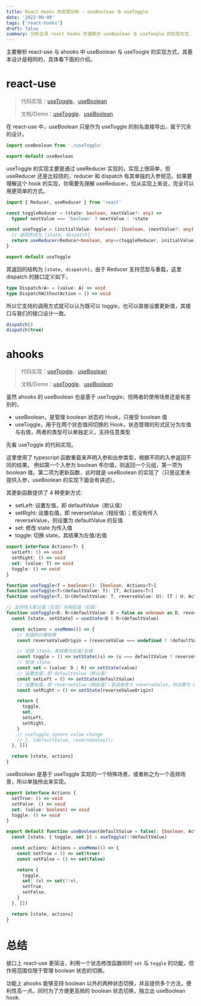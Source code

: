 ```yaml
---
title: React Hooks 的实现分析 - useBoolean 与 useToggle
date: '2022-09-08'
tags: ['react-hooks']
draft: false
summary: 分析主流 react hooks 开源库对 useBoolean 与 useToogle 的实现方式
---
```


主要解析 react-use 与 ahooks 中 useBoolean 与 useToogle 的实现方式，其基本设计是相同的，具体看下面的介绍。

# react-use

> 代码实现：[useToggle][1-1]、[useBoolean][1-2]
>
> 文档/Demo：[useToggle][1-3]、[useBoolean][1-4]

[1-1]: https://github.com/streamich/react-use/blob/master/src/useToggle.ts
[1-2]: https://github.com/streamich/react-use/blob/master/src/useBoolean.ts
[1-3]: https://streamich.github.io/react-use/?path=/story/state-usetoggle--docs
[1-4]: https://streamich.github.io/react-use/?path=/story/state-useboolean--docs

在 react-use 中，useBoolean 只是作为 useToggle 的别名直接导出，属于冗余的设计。

```typescript
import useBoolean from './useToggle'

export default useBoolean
```

useToggle 的实现主要是通过 useReducer 实现的，实现上很简单，但 useReducer 还是比较绕的，reducer 和 dispatch 有其单独的入参规范。如果要理解这个 hook 的实现，你需要先理解 useReducer，仅从实现上来说，完全可以用更简单的方式。

```typescript
import { Reducer, useReducer } from 'react'

const toggleReducer = (state: boolean, nextValue?: any) =>
  typeof nextValue === 'boolean' ? nextValue : !state

const useToggle = (initialValue: boolean): [boolean, (nextValue?: any) => void] => {
  // 返回形式为 [state, dispatch]
  return useReducer<Reducer<boolean, any>>(toggleReducer, initialValue)
}

export default useToggle
```

其返回的结构为 `[state, dispatch]`，由于 Reducer 支持范型与重载，这里 dispatch 的接口定义如下，

```typescript
type Dispatch<A> = (value: A) => void
type DispatchWithoutAction = () => void
```

所以它支持的调用方式就可以认为既可以 toggle，也可以直接设置更新值，其接口与我们的接口设计一致。

```typescript
dispatch()
dispatch(true)
```

# ahooks

> 代码实现：[useToogle][2-1]、[useBoolean][2-2]
>
> 文档/Demo：[useToggle][2-3]、[useBoolean][2-4]

[2-1]: https://github.com/alibaba/hooks/blob/master/packages/hooks/src/useToggle/index.ts
[2-2]: https://github.com/alibaba/hooks/blob/master/packages/hooks/src/useBoolean/index.ts
[2-3]: https://ahooks.js.org/zh-CN/hooks/use-toggle/
[2-4]: https://ahooks.js.org/zh-CN/hooks/use-boolean

虽然 ahooks 的 useBoolean 也是基于 useToggle，但两者的使用场景还是有差别的，

- useBoolean，是管理 boolean 状态的 Hook，只接受 boolean 值
- useToggle，用于在两个状态值间切换的 Hook，状态管理的形式区分为左值与右值，两者的类型可以单独定义，支持任意类型

先看 useToggle 的代码实现。

这里使用了 typescript 函数重载来声明入参和出参类型，根据不同的入参返回不同的结果。
例如第一个入参为 boolean 布尔值，则返回一个元组，第一项为 boolean 值，第二项为更新函数，此时就是 useBoolean 的实现了（只是这里未提供入参，useBoolean 的实现下面会有讲述）。

其更新函数提供了 4 种更新方式:

- setLeft: 设置左值，即 defaultValue（默认值）
- setRight: 设置右值，即 reverseValue（相反值）；若没有传入 reverseValue，则设置为 defaultValue 的反值
- set: 修改 state 为传入值
- toggle: 切换 state，其结果为左值/右值

```typescript
export interface Actions<T> {
  setLeft: () => void
  setRight: () => void
  set: (value: T) => void
  toggle: () => void
}

function useToggle<T = boolean>(): [boolean, Actions<T>]
function useToggle<T>(defaultValue: T): [T, Actions<T>]
function useToggle<T, U>(defaultValue: T, reverseValue: U): [T | U, Actions<T | U>]
```

```typescript
// 支持传入默认值（左值）与相反值（右值）
function useToggle<D, R>(defaultValue: D = false as unknown as D, reverseValue?: R) {
  const [state, setState] = useState<D | R>(defaultValue)

  const actions = useMemo(() => {
    // 右值的计算结果
    const reverseValueOrigin = (reverseValue === undefined ? !defaultValue : reverseValue) as D | R

    // 切换 state，其结果为左值/右值
    const toggle = () => setState((s) => (s === defaultValue ? reverseValueOrigin : defaultValue))
    // 修改 state
    const set = (value: D | R) => setState(value)
    // 设置左值，即 defaultValue（默认值）
    const setLeft = () => setState(defaultValue)
    // 设置右值，即 reverseValue（相反值）；若没有传入 reverseValue，则设置为 defaultValue 的反值
    const setRight = () => setState(reverseValueOrigin)

    return {
      toggle,
      set,
      setLeft,
      setRight,
    }
    // useToggle ignore value change
    // }, [defaultValue, reverseValue]);
  }, [])

  return [state, actions]
}
```

useBoolean 是基于 useToggle 实现的一个特殊场景，或者称之为一个高频场景，所以单独拎出来实现。

```typescript
export interface Actions {
  setTrue: () => void
  setFalse: () => void
  set: (value: boolean) => void
  toggle: () => void
}
```

```typescript
export default function useBoolean(defaultValue = false): [boolean, Actions] {
  const [state, { toggle, set }] = useToggle(!!defaultValue)

  const actions: Actions = useMemo(() => {
    const setTrue = () => set(true)
    const setFalse = () => set(false)

    return {
      toggle,
      set: (v) => set(!!v),
      setTrue,
      setFalse,
    }
  }, [])

  return [state, actions]
}
```

# 总结

接口上 react-use 更简洁，利用一个状态修改函数同时 `set` 与 `toggle` 的功能，但作用范围仅限于管理 boolean 状态的切换。

功能上 ahooks 能够支持 boolean 以外的两种状态切换，并且提供多个方法，便利性高一点。同时为了方便更高频的 boolean 状态切换，独立出 useBoolean hook.
